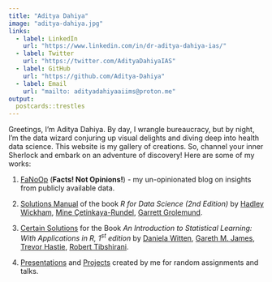 ```yaml
---
title: "Aditya Dahiya"
image: "aditya-dahiya.jpg"
links:
  - label: LinkedIn
    url: "https://www.linkedin.com/in/dr-aditya-dahiya-ias/"
  - label: Twitter
    url: "https://twitter.com/AdityaDahiyaIAS"
  - label: GitHub
    url: "https://github.com/Aditya-Dahiya"
  - label: Email
    url: "mailto: adityadahiyaaiims@proton.me"
output:
  postcards::trestles
---
```


Greetings, I'm Aditya Dahiya. By day, I wrangle bureaucracy, but by night, I'm the data wizard conjuring up visual delights and diving deep into health data science. This website is my gallery of creations. So, channel your inner Sherlock and embark on an adventure of discovery! Here are some of my works:

1.  [FaNoOp](https://aditya-dahiya.github.io/FaNoOp/) (**Facts! Not Opinions!**) - my un-opinionated blog on insights from publicly available data.

2.  [Solutions Manual](https://aditya-dahiya.github.io/RfDS2solutions/) of the book *R for Data Science (2nd Edition)* by [Hadley Wickham](https://hadley.nz/), [Mine Çetinkaya-Rundel](https://mine-cr.com/), [Garrett Grolemund](https://www.rstudio.com/authors/garrett-grolemund/).

3.  [Certain Solutions](https://aditya-dahiya.github.io/ISLR1solutions/) for the Book *An Introduction to Statistical Learning: With Applications in R, 1^st^ edition* by [Daniela Witten](https://www.danielawitten.com/), [Gareth M. James](https://www.garethmjames.com/), [Trevor Hastie](https://hastie.su.domains/), [Robert Tibshirani](https://tibshirani.su.domains/).

4.  [Presentations](https://aditya-dahiya.github.io/session_presentations/presentations.html "https://aditya-dahiya.github.io/projects_presentations/presentations.html") and [Projects](https://aditya-dahiya.github.io/session_presentations/projects.html "https://aditya-dahiya.github.io/projects_presentations/projects.html") created by me for random assignments and talks.
